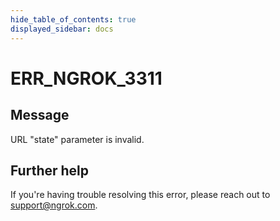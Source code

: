 ```yaml
---
hide_table_of_contents: true
displayed_sidebar: docs
---
```



# ERR_NGROK_3311

## Message

URL "state" parameter is invalid.

<ErrorDetails error="err_ngrok_3311" />

## Further help

If you're having trouble resolving this error, please reach out to [support@ngrok.com](mailto:support@ngrok.com?subject=Help%20with%20ERR_NGROK_3311).
